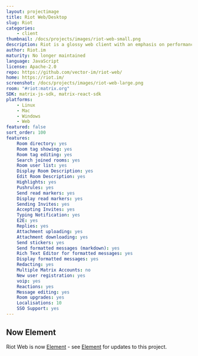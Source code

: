 ```yaml
---
layout: projectimage
title: Riot Web/Desktop
slug: Riot
categories:
    - client
thumbnail: /docs/projects/images/riot-web-small.png
description: Riot is a glossy web client with an emphasis on performance and usability
author: Riot.im
maturity: No longer maintained
language: JavaScript
license: Apache-2.0
repo: https://github.com/vector-im/riot-web/
home: https://riot.im/
screenshot: /docs/projects/images/riot-web-large.png
room: "#riot:matrix.org"
SDK: matrix-js-sdk, matrix-react-sdk
platforms:
    - Linux
    - Mac
    - Windows
    - Web
featured: false
sort_order: 100
features:
    Room directory: yes
    Room tag showing: yes
    Room tag editing: yes
    Search joined rooms: yes
    Room user list: yes
    Display Room Description: yes
    Edit Room Description: yes
    Highlights: yes
    Pushrules: yes
    Send read markers: yes
    Display read markers: yes
    Sending Invites: yes
    Accepting Invites: yes
    Typing Notification: yes
    E2E: yes
    Replies: yes
    Attachment uploading: yes
    Attachment downloading: yes
    Send stickers: yes
    Send formatted messages (markdown): yes
    Rich Text Editor for formatted messages: yes
    Display formatted messages: yes
    Redacting: yes
    Multiple Matrix Accounts: no
    New user registration: yes
    voip: yes
    Reactions: yes
    Message editing: yes
    Room upgrades: yes
    Localisations: 10
    SSO Support: yes
---
```


## Now Element

Riot Web is now [Element](/docs/projects/client/element) - see [Element](/docs/projects/client/element) for updates to this project.
